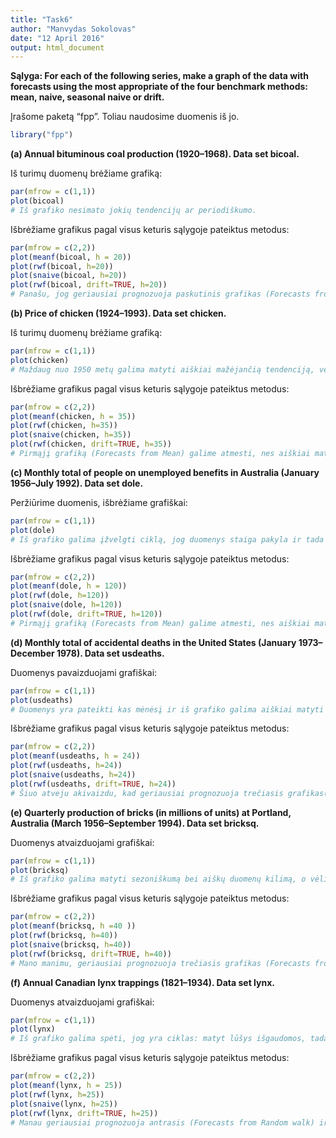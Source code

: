 ```yaml
---
title: "Task6"
author: "Manvydas Sokolovas"
date: "12 April 2016"
output: html_document
---
```


**Sąlyga: For each of the following series, make a graph of the data with forecasts using the most appropriate of the four benchmark methods: mean, naive, seasonal naive or drift.**

Įrašome paketą "fpp". Toliau naudosime duomenis iš jo.

```r
library("fpp")
```

**(a) Annual bituminous coal production (1920–1968). Data set bicoal.**

Iš turimų duomenų brėžiame grafiką:

```r
par(mfrow = c(1,1))
plot(bicoal)
# Iš grafiko nesimato jokių tendencijų ar periodiškumo.
```

Išbrėžiame grafikus pagal visus keturis sąlygoje pateiktus metodus:

```r
par(mfrow = c(2,2))
plot(meanf(bicoal, h = 20))
plot(rwf(bicoal, h=20))
plot(snaive(bicoal, h=20))
plot(rwf(bicoal, drift=TRUE, h=20))
# Panašu, jog geriausiai prognozuoja paskutinis grafikas (Forecasts from Random walk with drift), nes jo prognozės pasikliovimo intervalas siauriausias bei reikšmė truputi mažėjanti.
```

**(b) Price of chicken (1924–1993). Data set chicken.**

Iš turimų duomenų brėžiame grafiką:

```r
par(mfrow = c(1,1))
plot(chicken)
# Maždaug nuo 1950 metų galima matyti aiškiai mažėjančią tendenciją, vėliau ji pradeda lygintis.
```

Išbrėžiame grafikus pagal visus keturis sąlygoje pateiktus metodus:

```r
par(mfrow = c(2,2))
plot(meanf(chicken, h = 35))
plot(rwf(chicken, h=35))
plot(snaive(chicken, h=35))
plot(rwf(chicken, drift=TRUE, h=35))
# Pirmąjį grafiką (Forecasts from Mean) galime atmesti, nes aiškiai matosi, jog šiuo atveju vidurkis prognozuoja netiksliai. Geriausiai prognozuoja antrasis grafikas (Forecasts from Random walk), nes trečias grafikas labiau sezoniškumui, o ketvirtas netinka, nes iš duomenų galima matyti, jog jie nebemažės.
```

**(c) Monthly total of people on unemployed benefits in Australia (January 1956–July 1992). Data set dole.**

Peržiūrime duomenis, išbrėžiame grafiškai:

```r
par(mfrow = c(1,1))
plot(dole)
# Iš grafiko galima įžvelgti ciklą, jog duomenys staiga pakyla ir tada kurį laiką svyruoja.
```

Išbrėžiame grafikus pagal visus keturis sąlygoje pateiktus metodus:

```r
par(mfrow = c(2,2))
plot(meanf(dole, h = 120))
plot(rwf(dole, h=120))
plot(snaive(dole, h=120))
plot(rwf(dole, drift=TRUE, h=120))
# Pirmąjį grafiką (Forecasts from Mean) galime atmesti, nes aiškiai matosi, jog šiuo atveju vidurkis prognozuoja netiksliai. Manau prognozuoti būtų tinkamiausias trečiasis grafikas (Forecasts from Seasonal naive method), nes kaip ir minėta anksčiau panašu, jog grafikas linkęs gana staigiai pakilti ir kurį laiką svyruoti. Tačiau gali būti tinkami ir kiti, nes nėra aišku ar duomenys kils ar kaip.
```

**(d) Monthly total of accidental deaths in the United States (January 1973–December 1978). Data set usdeaths.**

Duomenys pavaizduojami grafiškai:

```r
par(mfrow = c(1,1))
plot(usdeaths)
# Duomenys yra pateikti kas mėnėsį ir iš grafiko galima aiškiai matyti sezoniškumą.
```

Išbrėžiame grafikus pagal visus keturis sąlygoje pateiktus metodus:

```r
par(mfrow = c(2,2))
plot(meanf(usdeaths, h = 24))
plot(rwf(usdeaths, h=24))
plot(snaive(usdeaths, h=24))
plot(rwf(usdeaths, drift=TRUE, h=24))
# Šiuo atveju akivaizdu, kad geriausiai prognozuoja trečiasis grafikas(Forecasts from Seasonal naive method). Nes duomenys akivaizdžiai yra sezoniški, tai ir testas tinkamiausias remiantis sezoniškumu.
```

**(e) Quarterly production of bricks (in millions of units) at Portland, Australia (March 1956–September 1994). Data set bricksq.**

Duomenys atvaizduojami grafiškai:

```r
par(mfrow = c(1,1))
plot(bricksq)
# Iš grafiko galima matyti sezoniškumą bei aiškų duomenų kilimą, o vėliau tam tikrą periodiškumą.
```

Išbrėžiame grafikus pagal visus keturis sąlygoje pateiktus metodus:

```r
par(mfrow = c(2,2))
plot(meanf(bricksq, h =40 ))
plot(rwf(bricksq, h=40))
plot(snaive(bricksq, h=40))
plot(rwf(bricksq, drift=TRUE, h=40))
# Mano manimu, geriausiai prognozuoja trečiasis grafikas (Forecasts from Seasonal naive method), nes duomenys ir toliau liks sezoniški. Bet gali būti remiamasi ir ketvirtuoju grafiku (Forecasts from Random walk with drift), nes namai bus ir toliau statomi, tai tikėtina, kad ir plytų daugiau reikės.
```

**(f) Annual Canadian lynx trappings (1821–1934). Data set lynx.**

Duomenys atvaizduojami grafiškai:

```r
par(mfrow = c(1,1))
plot(lynx)
# Iš grafiko galima spėti, jog yra ciklas: matyt lūšys išgaudomos, tada atsiranda kokie draudimai medžioti ir jų padaugėja vėl ir tai vis kartojasi.
```

Išbrėžiame grafikus pagal visus keturis sąlygoje pateiktus metodus:

```r
par(mfrow = c(2,2))
plot(meanf(lynx, h = 25))
plot(rwf(lynx, h=25))
plot(snaive(lynx, h=25))
plot(rwf(lynx, drift=TRUE, h=25))
# Manau geriausiai prognozuoja antrasis (Forecasts from Random walk) ir trečiasis (Forecasts from Seasonal naive method) grafikai. Taip pat galima būtų patobulinti pridedant ciklus.
```
